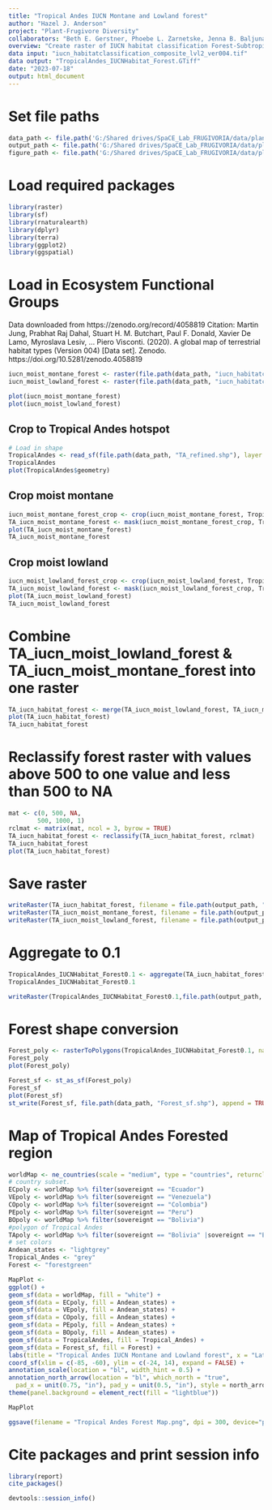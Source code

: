 ```yaml
---
title: "Tropical Andes IUCN Montane and Lowland forest"
author: "Hazel J. Anderson"
project: "Plant-Frugivore Diversity"
collaborators: "Beth E. Gerstner, Phoebe L. Zarnetske, Jenna B. Baljunas"
overview: "Create raster of IUCN habitat classification Forest-Subtropical moist montane and Forest - Subtropical moist lowland for Tropical Andes."
data input: "iucn_habitatclassification_composite_lvl2_ver004.tif"
data output: "TropicalAndes_IUCNHabitat_Forest.GTiff"
date: "2023-07-18"
output: html_document
---
```



# Set file paths
```r
data_path <- file.path('G:/Shared drives/SpaCE_Lab_FRUGIVORIA/data/plants/L0')
output_path <- file.path('G:/Shared drives/SpaCE_Lab_FRUGIVORIA/data/plants/L0')
figure_path <- file.path('G:/Shared drives/SpaCE_Lab_FRUGIVORIA/data/plants/figures')
```

# Load required packages
```r
library(raster)
library(sf)
library(rnaturalearth)
library(dplyr)
library(terra)
library(ggplot2)
library(ggspatial)
```

# Load in Ecosystem Functional Groups
Data downloaded from https://zenodo.org/record/4058819
Citation: Martin Jung, Prabhat Raj Dahal, Stuart H. M. Butchart, Paul F. Donald, Xavier De Lamo, Myroslava Lesiv, … Piero Visconti. (2020). A global map of terrestrial habitat types (Version 004) [Data set]. Zenodo. https://doi.org/10.5281/zenodo.4058819

```r
iucn_moist_montane_forest <- raster(file.path(data_path, "iucn_habitatclassification_composite_lvl2_ver004/lvl2_frac_1km_ver004/iucn_habitatclassification_fraction_lvl2__109_Forest – Subtropical-tropical moist montane__ver004.tif"))
iucn_moist_lowland_forest <- raster(file.path(data_path, "iucn_habitatclassification_composite_lvl2_ver004/lvl2_frac_1km_ver004/iucn_habitatclassification_fraction_lvl2__106_Forest – Subtropical-tropical moist lowland__ver004.tif"))
```

```r
plot(iucn_moist_montane_forest)
plot(iucn_moist_lowland_forest)
```

## Crop to Tropical Andes hotspot
```r
# Load in shape
TropicalAndes <- read_sf(file.path(data_path, "TA_refined.shp"), layer = "TA_refined")
TropicalAndes
plot(TropicalAndes$geometry)
```

## Crop moist montane
```r
iucn_moist_montane_forest_crop <- crop(iucn_moist_montane_forest, TropicalAndes)
TA_iucn_moist_montane_forest <- mask(iucn_moist_montane_forest_crop, TropicalAndes)
plot(TA_iucn_moist_montane_forest)
TA_iucn_moist_montane_forest
```

## Crop moist lowland
```r
iucn_moist_lowland_forest_crop <- crop(iucn_moist_lowland_forest, TropicalAndes)
TA_iucn_moist_lowland_forest <- mask(iucn_moist_lowland_forest_crop, TropicalAndes)
plot(TA_iucn_moist_lowland_forest)
TA_iucn_moist_lowland_forest
```

# Combine TA_iucn_moist_lowland_forest & TA_iucn_moist_montane_forest into one raster
```r
TA_iucn_habitat_forest <- merge(TA_iucn_moist_lowland_forest, TA_iucn_moist_montane_forest)
plot(TA_iucn_habitat_forest)
TA_iucn_habitat_forest
```

# Reclassify forest raster with values above 500 to one value and less than 500 to NA
```r
mat <- c(0, 500, NA,
        500, 1000, 1)
rclmat <- matrix(mat, ncol = 3, byrow = TRUE)
TA_iucn_habitat_forest <- reclassify(TA_iucn_habitat_forest, rclmat)
TA_iucn_habitat_forest
plot(TA_iucn_habitat_forest)
```

# Save raster
```r
writeRaster(TA_iucn_habitat_forest, filename = file.path(output_path, "TropicalAndes_IUCNHabitat_Forest.GTiff"), format = "GTiff", overwrite=TRUE)
writeRaster(TA_iucn_moist_montane_forest, filename = file.path(output_path, "TropicalAndes_IUCNHabitat_Forest_Montane.GTiff"), format = "GTiff", overwrite=TRUE)
writeRaster(TA_iucn_moist_lowland_forest, filename = file.path(output_path, "TropicalAndes_IUCNHabitat_Forest_Lowland.GTiff"), format = "GTiff", overwrite=TRUE)
```

# Aggregate to 0.1
```r
TropicalAndes_IUCNHabitat_Forest0.1 <- aggregate(TA_iucn_habitat_forest, 10, fun=mean, na.rm=TRUE)
TropicalAndes_IUCNHabitat_Forest0.1
```

```r
writeRaster(TropicalAndes_IUCNHabitat_Forest0.1,file.path(output_path, "TropicalAndes_IUCNHabitat_Forest0.1.tif"), overwrite = TRUE)
```


# Forest shape conversion

```r
Forest_poly <- rasterToPolygons(TropicalAndes_IUCNHabitat_Forest0.1, na.rm = TRUE, dissolve = TRUE)
Forest_poly
plot(Forest_poly)
```

```r
Forest_sf <- st_as_sf(Forest_poly)
Forest_sf
plot(Forest_sf)
st_write(Forest_sf, file.path(data_path, "Forest_sf.shp"), append = TRUE)
```

# Map of Tropical Andes Forested region
```r
worldMap <- ne_countries(scale = "medium", type = "countries", returnclass = "sf")
# country subset. 
ECpoly <- worldMap %>% filter(sovereignt == "Ecuador")
VEpoly <- worldMap %>% filter(sovereignt == "Venezuela")
COpoly <- worldMap %>% filter(sovereignt == "Colombia")
PEpoly <- worldMap %>% filter(sovereignt == "Peru")
BOpoly <- worldMap %>% filter(sovereignt == "Bolivia")
#polygon of Tropical Andes
TApoly <- worldMap %>% filter(sovereignt == "Bolivia" |sovereignt == "Ecuador" | sovereignt == "Venezuela" | sovereignt == "Colombia" | sovereignt == "Peru")
# set colors
Andean_states <- "lightgrey"
Tropical_Andes <- "grey"
Forest <- "forestgreen"
```


```r
MapPlot <-
ggplot() +
geom_sf(data = worldMap, fill = "white") +
geom_sf(data = ECpoly, fill = Andean_states) +
geom_sf(data = VEpoly, fill = Andean_states) +
geom_sf(data = COpoly, fill = Andean_states) +
geom_sf(data = PEpoly, fill = Andean_states) +
geom_sf(data = BOpoly, fill = Andean_states) +
geom_sf(data = TropicalAndes, fill = Tropical_Andes) +
geom_sf(data = Forest_sf, fill = Forest) +
labs(title = "Tropical Andes IUCN Montane and Lowland forest", x = "Latitude", y = "Longitude") +
coord_sf(xlim = c(-85, -60), ylim = c(-24, 14), expand = FALSE) +
annotation_scale(location = "bl", width_hint = 0.5) +
annotation_north_arrow(location = "bl", which_north = "true", 
  pad_x = unit(0.75, "in"), pad_y = unit(0.5, "in"), style = north_arrow_fancy_orienteering) +
theme(panel.background = element_rect(fill = "lightblue"))

MapPlot
```

```r
ggsave(filename = "Tropical Andes Forest Map.png", dpi = 300, device="png", path = output_path)
```

# Cite packages and print session info
```r
library(report)
cite_packages()

devtools::session_info()
```